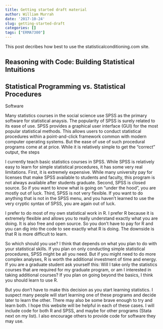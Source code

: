 ```yaml
---
title: Getting started draft material
author: William Murrah
date: '2017-10-24'
slug: getting-started-draft
categories: []
tags: ["ERMA7300"]
---
```



This post decribes how best to use the statisticalconditioning.com site.

## Reasoning with Code: Building Statistical Intuitions



## Statistical Programming vs. Statistical Procedures


Software

Many statistics courses in the social science use SPSS as the primary software for statistical anaysis. 
The popularity of SPSS is surely related to its ease of use. SPSS provides a graphical user interface (GUI) for the most popular statistical methods. 
This allows users to conduct statistical procedures within a point-and-click framework common with modern computer operating systems.
But the ease of use of such procedural programs come at at price.
While it is relatively simple to get the "correct" output, the steps


I currently teach basic statistics courses in SPSS. While SPSS is relatively easy to learn for simple statistical procedures, it has some very real limitations. First, it is extremely expensive. While many university pay for licenses that make SPSS available to students and faculty, this program is not always available after students graduate. Second, SPSS is closed source. So if you want to know what is going on "under the hood", you are mostly out of luck. Third, SPSS is not very flexible. If you want to do anything that is not in the SPSS menu, and you haven't learned to use the very cryptic syntax of SPSS, you are again out of luck.

I prefer to do most of my own statistical work in R. I prefer R because it is extremely flexible and allows you to really understand exactly what you are doing. It is also free and open source. So you don't have to pay for R and you can dig into the code to see exactly what R is doing. The downside is that R is more difficult to learn.

So which should you use? I think that depends on what you plan to do with your statistical skills. If you plan on only conducting simple statistical procedures, SPSS might be all you need. But if you might need to do more complex analyses, R is worth the additional investment of time and energy. If you are a graduate student ask yourself this: Will I take only the statistics courses that are required for my graduate program, or am I interested in taking additional courses? If you plan on going beyond the basics, I think you should learn to use R.

But you don't have to make this decision as you start learning statistics. I suspect many people will start learning one of these programs and decide later to learn the other. There may also be some brave enough to try and learn both. I hope this website will be helpful in each of these cases. I will include code for both R and SPSS, and maybe for other programs (Stata next on my list). I also encourage others to provide code for software they may use.
